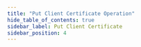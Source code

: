 ```yaml
---
title: "Put Client Certificate Operation"
hide_table_of_contents: true
sidebar_label: Put Client Certificate
sidebar_position: 4
---
```





<LanguageSwitcher supportedLanguages={supportedLanguages} />

<LanguageContent language="csharp">
   <PutClientCertificateCsharp />
</LanguageContent>

<LanguageContent language="java">
   <PutClientCertificateJava />
</LanguageContent>

<LanguageContent language="nodejs">
   <PutClientCertificateNodejs />
</LanguageContent>


<!---
- [Delete client certificate](../../../../client-api/operations/server-wide/certificates/delete-certificate)
- [Generate client certificate](../../../../client-api/operations/server-wide/certificates/create-client-certificate)

-->